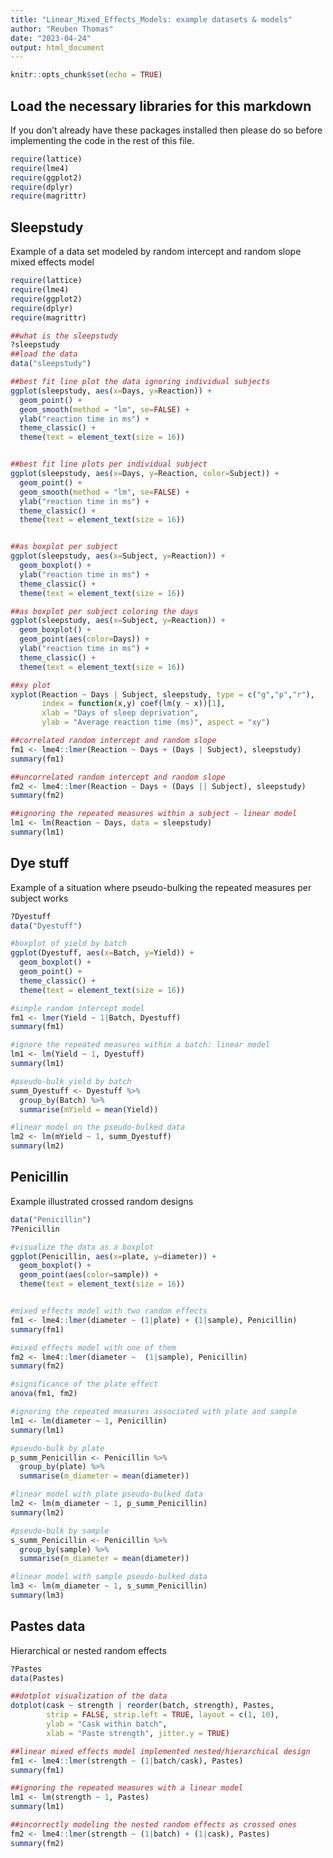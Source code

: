 ```yaml
---
title: "Linear_Mixed_Effects_Models: example datasets & models"
author: "Reuben Thomas"
date: "2023-04-24"
output: html_document
---
```


```r
knitr::opts_chunk$set(echo = TRUE)
```
## Load the necessary libraries for this markdown
If you don't already have these packages installed then please do so before implementing the code in the rest of this file.
```r
require(lattice)
require(lme4)
require(ggplot2)
require(dplyr)
require(magrittr)

```
## Sleepstudy
Example of a data set modeled by random intercept and random slope mixed effects model

```r
require(lattice)
require(lme4)
require(ggplot2)
require(dplyr)
require(magrittr)

##what is the sleepstudy
?sleepstudy
##load the data
data("sleepstudy")

##best fit line plot the data ignoring individual subjects
ggplot(sleepstudy, aes(x=Days, y=Reaction)) +
  geom_point() +
  geom_smooth(method = "lm", se=FALSE) +
  ylab("reaction time in ms") +
  theme_classic() +
  theme(text = element_text(size = 16)) 


##best fit line plots per individual subject
ggplot(sleepstudy, aes(x=Days, y=Reaction, color=Subject)) +
  geom_point() +
  geom_smooth(method = "lm", se=FALSE) +
  ylab("reaction time in ms") +
  theme_classic() +
  theme(text = element_text(size = 16)) 


##as boxplot per subject
ggplot(sleepstudy, aes(x=Subject, y=Reaction)) +
  geom_boxplot() +
  ylab("reaction time in ms") +
  theme_classic() +
  theme(text = element_text(size = 16)) 

##as boxplot per subject coloring the days
ggplot(sleepstudy, aes(x=Subject, y=Reaction)) +
  geom_boxplot() +
  geom_point(aes(color=Days)) +
  ylab("reaction time in ms") +
  theme_classic() +
  theme(text = element_text(size = 16)) 

##xy plot
xyplot(Reaction ~ Days | Subject, sleepstudy, type = c("g","p","r"),
       index = function(x,y) coef(lm(y ~ x))[1],
       xlab = "Days of sleep deprivation",
       ylab = "Average reaction time (ms)", aspect = "xy")

##correlated random intercept and random slope
fm1 <- lme4::lmer(Reaction ~ Days + (Days | Subject), sleepstudy)
summary(fm1)

##uncorrelated random intercept and random slope
fm2 <- lme4::lmer(Reaction ~ Days + (Days || Subject), sleepstudy)
summary(fm2)

##ignoring the repeated measures within a subject - linear model
lm1 <- lm(Reaction ~ Days, data = sleepstudy)
summary(lm1)
```

## Dye stuff

Example of a situation where pseudo-bulking the repeated measures per subject works

```r
?Dyestuff
data("Dyestuff")

#boxplot of yield by batch
ggplot(Dyestuff, aes(x=Batch, y=Yield)) +
  geom_boxplot() +
  geom_point() +
  theme_classic() +
  theme(text = element_text(size = 16)) 

#simple random intercept model
fm1 <- lmer(Yield ~ 1|Batch, Dyestuff)
summary(fm1)

#ignore the repeated measures within a batch: linear model
lm1 <- lm(Yield ~ 1, Dyestuff)
summary(lm1)

#pseudo-bulk yield by batch
summ_Dyestuff <- Dyestuff %>% 
  group_by(Batch) %>% 
  summarise(mYield = mean(Yield))

#linear model on the pseudo-bulked data
lm2 <- lm(mYield ~ 1, summ_Dyestuff)
summary(lm2)

```

## Penicillin
Example illustrated crossed random designs
```r
data("Penicillin")
?Penicillin

#visualize the data as a boxplot
ggplot(Penicillin, aes(x=plate, y=diameter)) +
  geom_boxplot() +
  geom_point(aes(color=sample)) +
  theme(text = element_text(size = 16)) 


#mixed effects model with two random effects
fm1 <- lme4::lmer(diameter ~ (1|plate) + (1|sample), Penicillin)
summary(fm1)

#mixed effects model with one of them
fm2 <- lme4::lmer(diameter ~  (1|sample), Penicillin)
summary(fm2)

#significance of the plate effect
anova(fm1, fm2)

#ignoring the repeated measures associated with plate and sample
lm1 <- lm(diameter ~ 1, Penicillin)
summary(lm1)

#pseudo-bulk by plate
p_summ_Penicillin <- Penicillin %>% 
  group_by(plate) %>%
  summarise(m_diameter = mean(diameter))

#linear model with plate pseudo-bulked data
lm2 <- lm(m_diameter ~ 1, p_summ_Penicillin)
summary(lm2)

#pseudo-bulk by sample
s_summ_Penicillin <- Penicillin %>% 
  group_by(sample) %>%
  summarise(m_diameter = mean(diameter))

#linear model with sample pseudo-bulked data
lm3 <- lm(m_diameter ~ 1, s_summ_Penicillin)
summary(lm3)


```


## Pastes data
Hierarchical or nested random effects
```r
?Pastes
data(Pastes)

##dotplot visualization of the data
dotplot(cask ~ strength | reorder(batch, strength), Pastes,
        strip = FALSE, strip.left = TRUE, layout = c(1, 10),
        ylab = "Cask within batch",
        xlab = "Paste strength", jitter.y = TRUE)

##linear mixed effects model implemented nested/hierarchical design
fm1 <- lme4::lmer(strength ~ (1|batch/cask), Pastes)
summary(fm1)

##ignoring the repeated measures with a linear model
lm1 <- lm(strength ~ 1, Pastes)
summary(lm1)

##incorrectly modeling the nested random effects as crossed ones
fm2 <- lme4::lmer(strength ~ (1|batch) + (1|cask), Pastes)
summary(fm2)

```